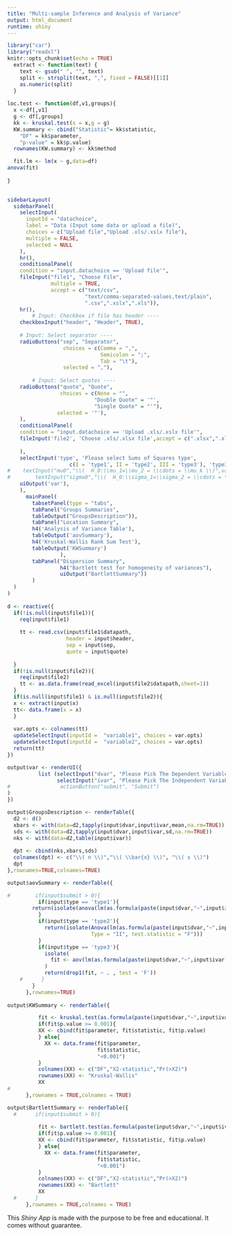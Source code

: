 ---
title: "Multi-sample Inference and Analysis of Variance"
output: html_document
runtime: shiny
---

```{r setup, include=FALSE}
library("car")
library("readxl")
knitr::opts_chunk$set(echo = TRUE)
  extract <- function(text) {
    text <- gsub(" ", "", text)
    split <- strsplit(text, ",", fixed = FALSE)[[1]]
    as.numeric(split)
  }
  
loc.test <- function(df,v1,groups){
  x <-df[,v1]
  g <- df[,groups]
  kk <- kruskal.test(x = x,g = g)
  KW.summary <- cbind("Statistic"= kk$statistic,
    "DF" = kk$parameter,
    "p-value" = kk$p.value)
  rownames(KW.summary) <- kk$method

  fit.lm <- lm(x ~ g,data=df)
anova(fit)
  
}  
  
```




```{r inputs, echo=FALSE}
sidebarLayout(
  sidebarPanel(
    selectInput(
      inputId = "datachoice",
      label = "Data (Input some data or upload a file)",
      choices = c("Upload file","Upload .xls/.xslx file"),
      multiple = FALSE,
      selected = NULL
    ),
    hr(),
    conditionalPanel(
    condition = "input.datachoice == 'Upload file'",
    fileInput("file1", "Choose File",
              multiple = TRUE,
              accept = c("text/csv",
                         "text/comma-separated-values,text/plain",
                         ".csv",".xslx",".xls")),
    hr(),
        # Input: Checkbox if file has header ----
    checkboxInput("header", "Header", TRUE),
        
    # Input: Select separator ----
    radioButtons("sep", "Separator",
                  choices = c(Comma = ",",
                              Semicolon = ";",
                              Tab = "\t"),
                  selected = ","),
        
        # Input: Select quotes ----
    radioButtons("quote", "Quote",
                 choices = c(None = "",
                            "Double Quote" = '"',
                            "Single Quote" = "'"),
                selected = '"'),
    ),
    conditionalPanel(
    condition = "input.datachoice == 'Upload .xls/.xslx file'",
    fileInput('file2', 'Choose .xls/.xlsx file',accept = c(".xlsx",".xls"))
    
    ),
    selectInput('type', 'Please select Sums of Squares type',
                    c(I = 'type1', II = 'type2', III = 'type3'), 'type3'),
#    textInput("mu0","\\(  H_0:\\mu_1=\\mu_2 = \\cdots = \\mu_k \\)",value="0",placeholder="Indicate the true value for the difference of location of interest"),
#        textInput("sigma0","\\(  H_0:\\sigma_1=\\sigma_2 = \\cdots = \\sigma_k \\)",value="0",placeholder="Indicate the true value for the difference of dispersion of interest"),
    uiOutput('var'),
    ),
      mainPanel(
        tabsetPanel(type = "tabs",
        tabPanel("Groups Summaries",
        tableOutput("GroupsDescription")),
        tabPanel("Location Summary",
        h4('Analysis of Variance Table'),
        tableOutput('aovSummary'),
        h4('Kruskal-Wallis Rank Sum Test'),
        tableOutput('KWSummary')
                 ),
        tabPanel("Dispersion Summary",
                 h4("Bartlett test for homogeneity of variances"),
                 uiOutput("BartlettSummary"))
        )
  )
)
    
d <- reactive({  
  if(!is.null(input$file1)){
    req(input$file1)
    
    tt <- read.csv(input$file1$datapath,
                   header = input$header,
                   sep = input$sep,
                   quote = input$quote)
   
  } 
  if(!is.null(input$file2)){
    req(input$file2)
    tt <- as.data.frame(read_excel(input$file2$datapath,sheet=1))
  }
  if(is.null(input$file1) & is.null(input$file2)){
  x <- extract(input$x)
  tt<- data.frame(x = x)
  } 
  
  var.opts <- colnames(tt)
  updateSelectInput(inputId =  "variable1", choices = var.opts)
  updateSelectInput(inputId =  "variable2", choices = var.opts)
  return(tt)
})

output$var <- renderUI({
          list (selectInput("dvar", "Please Pick The Dependent Variable", choices = names(d()),selected = NULL),
                selectInput("ivar", "Please Pick The Independent Variable", choices = names(d()),selected = NULL)#,
#                actionButton("submit", "Submit")
)
})

output$GroupsDescription <- renderTable({
  d2 <- d()
  xbars <- with(data=d2,tapply(input$dvar,input$ivar,mean,na.rm=TRUE))
  sds <- with(data=d2,tapply(input$dvar,input$ivar,sd,na.rm=TRUE))
  nks <- with(data=d2,table(input$ivar))
  
  dpt <- cbind(nks,xbars,sds)
  colnames(dpt) <- c("\\( n \\)","\\( \\bar{x} \\)", "\\( s \\)")
  dpt
},rownames=TRUE,colnames=TRUE)

output$aovSummary <- renderTable({

#        if(input$submit > 0){
          if(input$type == 'type1'){
        return(isolate(anova(lm(as.formula(paste(input$dvar,"~",input$ivar,collapse="")), data =d()))))
          }
          if(input$type == 'type2'){
            return(isolate(Anova(lm(as.formula(paste(input$dvar,"~",input$ivar,collapse="")), data =d()), 
                           Type = "II", test.statistic = "F")))
          }
          if(input$type == 'type3'){
            isolate(
              fit <- aov(lm(as.formula(paste(input$dvar,"~",input$ivar,collapse="")), data =d()))
            )
            return(drop1(fit, ~ . , test = 'F'))
    #      }
        }
      },rownames=TRUE)
      
output$KWSummary <- renderTable({

          fit <- kruskal.test(as.formula(paste(input$dvar,"~",input$ivar,collapse="")), data =d())
          if(fit$p.value >= 0.001){
          XX <- cbind(fit$parameter, fit$statistic, fit$p.value)
          } else{
            XX <- data.frame(fit$parameter,
                             fit$statistic,
                             "<0.001")
          }
          colnames(XX) <- c("DF","X2-statistic","Pr(>X2)")
          rownames(XX) <- "Kruskal-Wallis"
          XX
#
      },rownames = TRUE,colnames = TRUE)

output$BartlettSummary <- renderTable({
  #      if(input$submit > 0){
        
          fit <- bartlett.test(as.formula(paste(input$dvar,"~",input$ivar,collapse="")), data =d())
          if(fit$p.value >= 0.001){
          XX <- cbind(fit$parameter, fit$statistic, fit$p.value)
          } else{
            XX <- data.frame(fit$parameter,
                             fit$statistic,
                             "<0.001")
          }
          colnames(XX) <- c("DF","X2-statistic","Pr(>X2)")
          rownames(XX) <- "Bartlett"
          XX
  #      }
      },rownames = TRUE,colnames = TRUE)

```

This *Shiny App* is made with the purpose to be free and educational. It comes without guarantee.
